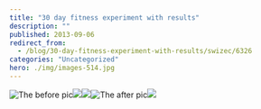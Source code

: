 ```yaml
---
title: "30 day fitness experiment with results"
description: ""
published: 2013-09-06
redirect_from:
  - /blog/30-day-fitness-experiment-with-results/swizec/6326
categories: "Uncategorized"
hero: ./img/images-514.jpg
---
```


![]()![The before pic](./img/images-514.jpg "The before pic")![]()**![](./img/images-515.jpg)![](./img/images-517.jpg)![]()**![The after pic](./img/images-518.jpg "The after pic")![](./img/images-519.gif)
